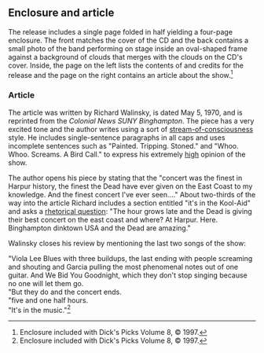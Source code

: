 
==Enclosure and article==

The release includes a single page folded in half yielding a four-page enclosure.  The front matches the cover of the CD and the back contains a small photo of the band performing on stage inside an oval-shaped frame against a background of clouds that merges with the clouds on the CD's cover.  Inside, the page on the left lists the contents of and credits for the release and the page on the right contains an article about the show.<ref>Enclosure included with Dick's Picks Volume 8, &copy; 1997.</ref>

===Article===

The article was written by Richard Walinsky, is dated May 5, 1970, and is reprinted from the ''Colonial News SUNY Binghampton''.  The piece has a very excited tone and the author writes using a sort of [[stream-of-consciousness]] style.  He includes single-sentence paragraphs in all caps and uses incomplete sentences such as "Painted.  Tripping.  Stoned." and "Whoo.  Whoo.  Screams.  A Bird Call." to express his extremely [[Substance intoxication|high]] opinion of the show.

The author opens his piece by stating that the "concert was the finest in Harpur history, the finest the Dead have ever given on the East Coast to my knowledge.  And the finest concert I've ever seen...." About two-thirds of the way into the article Richard includes a section entitled "it's in the Kool-Aid" and asks a [[rhetorical question]]: "The hour grows late and the Dead is giving their best concert on the east coast and where?  At Harpur.  Here.  Binghampton dinktown USA and the Dead are amazing."

Walinsky closes his review by mentioning the last two songs of the show:

"Viola Lee Blues with three buildups, the last ending with people screaming and shouting and Garcia pulling the most phenomenal notes out of one guitar.  And We Bid You Goodnight, which they don't stop singing because no one will let them go.<br>
"But they do and the concert ends.<br>
"five and one half hours.<br>
"It's in the music."<ref>Enclosure included with Dick's Picks Volume 8, &copy; 1997.</ref>

